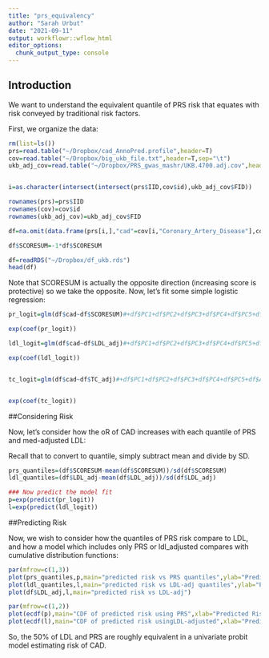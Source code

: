 ```yaml
---
title: "prs_equivalency"
author: "Sarah Urbut"
date: "2021-09-11"
output: workflowr::wflow_html
editor_options:
  chunk_output_type: console
---
```


## Introduction

We want to understand the equivalent quantile of PRS risk that equates with risk conveyed by traditional risk factors.

First, we organize the data:
```r
rm(list=ls())
prs=read.table("~/Dropbox/cad_AnnoPred.profile",header=T)
cov=read.table("~/Dropbox/big_ukb_file.txt",header=T,sep="\t")
ukb_adj_cov=read.table("~/Dropbox/PRS_gwas_mashr/UKB.4700.adj.cov",header=T)


i=as.character(intersect(intersect(prs$IID,cov$id),ukb_adj_cov$FID))

rownames(prs)=prs$IID
rownames(cov)=cov$id
rownames(ukb_adj_cov)=ukb_adj_cov$FID

df=na.omit(data.frame(prs[i,],"cad"=cov[i,"Coronary_Artery_Disease"],cov[i,c("PC1","PC2","PC3","PC4","PC5")],ukb_adj_cov[i,c(3:7)]))

df$SCORESUM=-1*df$SCORESUM
```

```r
df=readRDS("~/Dropbox/df_ukb.rds")
head(df)
```


Note that SCORESUM is actually the opposite direction (increasing score is protective) so we take the opposite. Now, let's fit some simple logistic regression:

```r
pr_logit=glm(df$cad~df$SCORESUM)#+df$PC1+df$PC2+df$PC3+df$PC4+df$PC5+df$AGE+df$SEX)

exp(coef(pr_logit))

ldl_logit=glm(df$cad~df$LDL_adj)#+df$PC1+df$PC2+df$PC3+df$PC4+df$PC5+df$AGE+df$SEX)

exp(coef(ldl_logit))


tc_logit=glm(df$cad~df$TC_adj)#+df$PC1+df$PC2+df$PC3+df$PC4+df$PC5+df$AGE+df$SEX)


exp(coef(tc_logit))
```

##Considering Risk

Now, let's consider how the oR of CAD increases with each quantile of PRS and med-adjusted LDL:

Recall that to convert to quantile, simply subtract mean and divide by SD.

```r
prs_quantiles=(df$SCORESUM-mean(df$SCORESUM))/sd(df$SCORESUM)
ldl_quantiles=(df$LDL_adj-mean(df$LDL_adj))/sd(df$LDL_adj)

### Now predict the model fit
p=exp(predict(pr_logit))
l=exp(predict(ldl_logit))

```

##Predicting Risk

Now, we wish to consider how the quantiles of PRS risk compare to LDL, and how a model which includes only PRS or ldl_adjusted compares with cumulative distribution functions:


```r
par(mfrow=c(1,3))
plot(prs_quantiles,p,main="predicted risk vs PRS quantiles",ylab="Predicted Risk of CAD")
plot(ldl_quantiles,l,main="predicted risk vs LDL-adj quantiles",ylab="Predicted risk of CAD")
plot(df$LDL_adj,l,main="predicted risk vs LDL-adj")

par(mfrow=c(1,2))
plot(ecdf(p),main="CDF of predicted risk using PRS",xlab="Predicted Risk")
plot(ecdf(l),main="CDF of predicted risk usingLDL-adjusted",xlab="Predicted Risk")
```


So, the 50% of LDL and PRS are roughly equivalent in a univariate probit model estimating risk of CAD.


